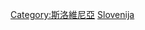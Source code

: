 {{Commonscat|Politics of Slovenia}}

[[Category:斯洛維尼亞|Category:斯洛維尼亞]]
[[Category:欧洲各国政治|Slovenija]]